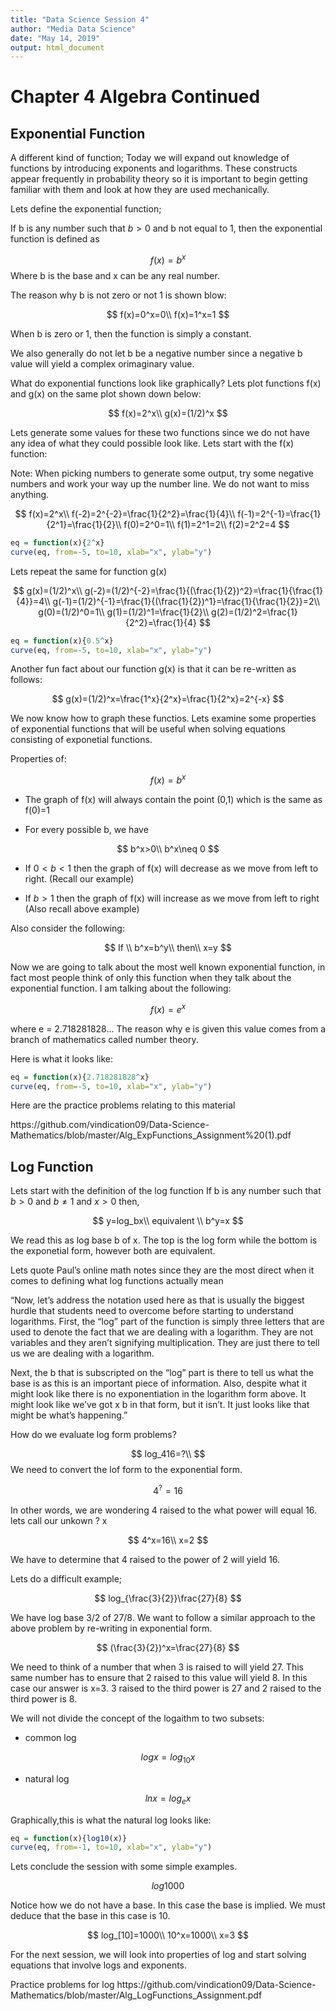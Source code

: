 ---
title: "Data Science Session 4"
author: "Media Data Science"
date: "May 14, 2019"
output: html_document
---

# Chapter 4 Algebra Continued

## Exponential Function

A different kind of function;
Today we will expand out knowledge of functions by introducing exponents and logarithms. These constructs appear frequently in probability theory so it is important to begin getting familiar with them and look at how they are used mechanically. 

Lets define the exponential function;

If b is any number such that $b>0$ and b not equal to 1, then the exponential function is defined as 

$$
f(x)=b^x
$$
Where b is the base and x can be any real number. 

The reason why b is not zero or not 1 is shown blow:

$$
f(x)=0^x=0\\
f(x)=1^x=1
$$

When b is zero or 1, then the function is simply a constant. 

We also generally do not let b be a negative number since a negative b value will yield a complex orimaginary value. 

What do exponential functions look like graphically? 
Lets plot functions f(x) and g(x) on the same plot shown down below: 

$$
f(x)=2^x\\
g(x)=(1/2)^x
$$

Lets generate some values for these two functions since we do not have any idea of what they could possible look like. Lets start with the f(x) function:

Note: When picking numbers to generate some output, try some negative numbers and work your way up the number line. We do not want to miss anything. 

$$
f(x)=2^x\\
f(-2)=2^{-2}=\frac{1}{2^2}=\frac{1}{4}\\
f(-1)=2^{-1}=\frac{1}{2^1}=\frac{1}{2}\\
f(0)=2^0=1\\
f(1)=2^1=2\\
f(2)=2^2=4
$$

```{r echo=FALSE, warning=FALSE, message=FALSE}
eq = function(x){2^x}
curve(eq, from=-5, to=10, xlab="x", ylab="y")
```

Lets repeat the same for function g(x)

$$
g(x)=(1/2)^x\\
g(-2)=(1/2)^{-2}=\frac{1}{(\frac{1}{2})^2}=\frac{1}{\frac{1}{4}}=4\\
g(-1)=(1/2)^{-1}=\frac{1}{(\frac{1}{2})^1}=\frac{1}{\frac{1}{2}}=2\\
g(0)=(1/2)^0=1\\
g(1)=(1/2)^1=\frac{1}{2}\\
g(2)=(1/2)^2=\frac{1}{2^2}=\frac{1}{4}
$$

```{r echo=FALSE, warning=FALSE, message=FALSE}
eq = function(x){0.5^x}
curve(eq, from=-5, to=10, xlab="x", ylab="y")
```

Another fun fact about our function g(x) is that it can be re-written as follows:

$$
g(x)=(1/2)^x=\frac{1^x}{2^x}=\frac{1}{2^x}=2^{-x}
$$

We now know how to graph these functios. Lets examine some properties of exponential functions that will be useful when solving equations consisting of exponetial functions. 

Properties of:

$$
f(x)=b^x
$$

* The graph of f(x) will always contain the point (0,1) which is the same as f(0)=1

* For every possible b, we have 

$$
b^x>0\\
b^x\neq 0
$$

* If $0< b<1$ then the graph of f(x) will decrease as we move from left to right. (Recall our example)

* If $b >1$ then the graph of f(x) will increase as we move from left to right (Also recall above example)

Also consider the following:

$$
If \\
b^x=b^y\\
then\\
x=y
$$


Now we are going to talk about the most well known exponential function, in fact most people think of only this function when they talk about the exponential function. I am talking about the following: 

$$
f(x)=e^x
$$

where e = 2.718281828... The reason why e is given this value comes from a branch of mathematics called number theory. 

Here is what it looks like:
```{r echo=FALSE, warning=FALSE, message=FALSE}
eq = function(x){2.718281828^x}
curve(eq, from=-5, to=10, xlab="x", ylab="y")
```

Here are the practice problems relating to this material 

https://github.com/vindication09/Data-Science-Mathematics/blob/master/Alg_ExpFunctions_Assignment%20(1).pdf


## Log Function 

Lets start with the definition of the log function 
If b is any number such that $b > 0$ and $b ≠ 1$ and $x > 0$ then,

$$
y=log_bx\\
 equivalent \\
 b^y=x
$$

We read this as log base b of x. The top is the log form while the bottom is the exponetial form, however both are equivalent. 

Lets quote Paul's online math notes since they are the most direct when it comes to defining what log functions actually mean 

"Now, let’s address the notation used here as that is usually the biggest hurdle that students need to
overcome before starting to understand logarithms. First, the “log” part of the function is simply three
letters that are used to denote the fact that we are dealing with a logarithm. They are not variables and
they aren’t signifying multiplication. They are just there to tell us we are dealing with a logarithm.

Next, the b that is subscripted on the “log” part is there to tell us what the base is as this is an important
piece of information. Also, despite what it might look like there is no exponentiation in the logarithm
form above. It might look like we’ve got x b in that form, but it isn’t. It just looks like that might be
what’s happening."

How do we evaluate log form problems? 

$$
log_416=?\\
$$
We need to convert the lof form to the exponential form.

$$
4^?=16
$$

In other words, we are wondering 4 raised to the what power will equal 16. lets call our unkown ? x 

$$
4^x=16\\
x=2
$$

We have to determine that 4 raised to the power of 2 will yield 16. 

Lets do a difficult example; 

$$
log_{\frac{3}{2}}\frac{27}{8}
$$

We have log base 3/2 of 27/8. We want to follow a similar approach to the above problem by re-writing in exponential form. 

$$
(\frac{3}{2})^x=\frac{27}{8}
$$

We need to think of a number that when 3 is raised to will yield 27. This same number has to ensure that 2 raised to this value will yield 8. In this case our answer is x=3. 3 raised to the third power is 27 and 2 raised to the third power is 8. 

We will not divide the concept of the logaithm to two subsets: 

* common log 

$$
logx=log_{10}x
$$

* natural log 

$$
lnx=log_ex
$$

Graphically,this is what the natural log looks like:
```{r echo=FALSE, warning=FALSE, message=FALSE}
eq = function(x){log10(x)}
curve(eq, from=-1, to=10, xlab="x", ylab="y")
```

Lets conclude the session with some simple examples. 

$$
log1000
$$

Notice how we do not have a base. In this case the base is implied. We must deduce that the base in this case is 10. 

$$
log_[10]=1000\\
10^x=1000\\
x=3
$$

For the next session, we will look into properties of log and start solving equations that involve logs and exponents. 

Practice problems for log 
https://github.com/vindication09/Data-Science-Mathematics/blob/master/Alg_LogFunctions_Assignment.pdf








